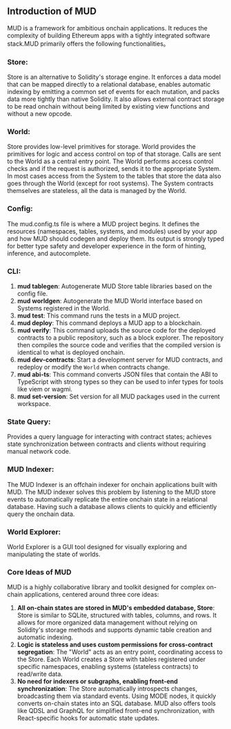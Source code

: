 ## Introduction of MUD

MUD is a framework for ambitious onchain applications. It reduces the complexity of building Ethereum apps with a tightly integrated software stack.MUD primarily offers the following functionalities。

### Store:

Store is an alternative to Solidity's storage engine. It enforces a data model that can be mapped directly to a relational database, enables automatic indexing by emitting a common set of events for each mutation, and packs data more tightly than native Solidity. It also allows external contract storage to be read onchain without being limited by existing view functions and without a new opcode.

### World:

Store provides low-level primitives for storage. World provides the primitives for logic and access control on top of that storage.
Calls are sent to the World as a central entry point. The World performs access control checks and if the request is authorized, sends it to the appropriate System. In most cases access from the System to the tables that store the data also goes through the World (except for root systems). The System contracts themselves are stateless, all the data is managed by the World.

### Config:

The mud.config.ts file is where a MUD project begins. It defines the resources (namespaces, tables, systems, and modules) used by your app and how MUD should codegen and deploy them. Its output is strongly typed for better type safety and developer experience in the form of hinting, inference, and autocomplete.

### CLI:

1. **mud tablegen**: Autogenerate MUD Store table libraries based on the config file.
2. **mud worldgen**: Autogenerate the MUD World interface based on Systems registered in the World.
3. **mud test**: This command runs the tests in a MUD project.
4. **mud deploy**: This command deploys a MUD app to a blockchain.
5. **mud verify**: This command uploads the source code for the deployed contracts to a public repository, such as a block explorer. The repository then compiles the source code and verifies that the compiled version is identical to what is deployed onchain.
6. **mud dev-contracts**: Start a development server for MUD contracts, and redeploy or modify the `World` when contracts change.
7. **mud abi-ts**: This command converts JSON files that contain the ABI to TypeScript with strong types so they can be used to infer types for tools like viem or wagmi.
8. **mud set-version**: Set version for all MUD packages used in the current workspace.

### State Query:

Provides a query language for interacting with contract states; achieves state synchronization between contracts and clients without requiring manual network code.

###  MUD Indexer:

The MUD Indexer is an offchain indexer for onchain applications built with MUD.
The MUD indexer solves this problem by listening to the MUD store events to automatically replicate the entire onchain state in a relational database. Having such a database allows clients to quickly and efficiently query the onchain data.

### World Explorer:

World Explorer is a GUI tool designed for visually exploring and manipulating the state of worlds.

### **Core Ideas of MUD**

MUD is a highly collaborative library and toolkit designed for complex on-chain applications, centered around three core ideas:

1. **All on-chain states are stored in MUD's embedded database, Store**: Store is similar to SQLite, structured with tables, columns, and rows. It allows for more organized data management without relying on Solidity's storage methods and supports dynamic table creation and automatic indexing.
2. **Logic is stateless and uses custom permissions for cross-contract segregation**: The "World" acts as an entry point, coordinating access to the Store. Each World creates a Store with tables registered under specific namespaces, enabling systems (stateless contracts) to read/write data.
3. **No need for indexers or subgraphs, enabling front-end synchronization**: The Store automatically introspects changes, broadcasting them via standard events. Using MODE nodes, it quickly converts on-chain states into an SQL database. MUD also offers tools like QDSL and GraphQL for simplified front-end synchronization, with React-specific hooks for automatic state updates.
